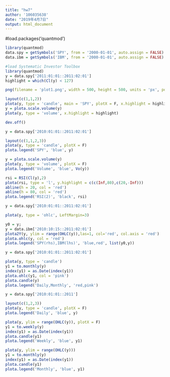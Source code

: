 ```yaml
---
title: "hw7"
author: '106035638'
date: "2019年4月7日"
output: html_document
---
```



#load.packages('quantmod')


```r
library(quantmod)
data.spy = getSymbols('SPY', from = '2000-01-01', auto.assign = FALSE)
data.ibm = getSymbols('IBM', from = '2000-01-01', auto.assign = FALSE)
```

```r
#load Systematic Investor Toolbox
library(quantmod)
y = data.spy['2011:01:01::2011:02:01']
highlight = which(Cl(y) < 127)

png(filename = 'plot1.png', width = 500, height = 500, units = 'px', pointsize = 12, bg = 'white')

layout(c(1,1,2))
plota(y, type = 'candle', main = 'SPY', plotX = F, x.highlight = highlight)
y = plota.scale.volume(y)
plota(y, type = 'volume', x.highlight = highlight)

dev.off()
```

```r
y = data.spy['2010:01:01::2011:02:01']

layout(c(1,1,2,3))
plota(y, type = 'candle', plotX = F)
plota.legend('SPY', 'blue', y)

y = plota.scale.volume(y)
plota(y, type = 'volume', plotX = F)
plota.legend('Volume', 'blue', Vo(y))

rsi = RSI(Cl(y),2)
plota(rsi, type = 'l', y.highlight = c(c(Inf,80),c(20,-Inf)))
abline(h = 20, col = 'red')
abline(h = 80, col = 'red')
plota.legend('RSI(2)', 'black', rsi)
```

```r
y = data.spy['2010:01:01::2011:02:01']

plota(y, type = 'ohlc', LeftMargin=3)

y0 = y;
y = data.ibm['2010:10:15::2011:02:01']
plota2Y(y, ylim = range(OHLC(y)),las=1, col='red', col.axis = 'red')
plota.ohlc(y, col = 'red')
plota.legend('SPY(rhs),IBM(lhs)', 'blue,red', list(y0,y))
```

```r
y = data.spy['2010:01:01::2011:02:01']

plota(y, type = 'candle')
y1 = to.monthly(y)
index(y1) = as.Date(index(y1))
plota.ohlc(y1, col = 'pink')
plota.candle(y)
plota.legend('Daily,Monthly', 'red,pink')
```

```r
y = data.spy['2010:01:01::2011']

layout(c(1,2,3))
plota(y, type = 'candle', plotX = F)
plota.legend('Daily', 'blue', y)

plota(y, ylim = range(OHLC(y)), plotX = F)
y1 = to.weekly(y)
index(y1) = as.Date(index(y1))
plota.candle(y1)
plota.legend('Weekly', 'blue', y1)

plota(y, ylim = range(OHLC(y)))
y1 = to.monthly(y)
index(y1) = as.Date(index(y1))
plota.candle(y1)
plota.legend('Monthly', 'blue', y1)
```

